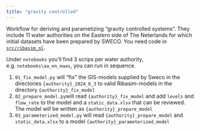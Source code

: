 ```yaml
---
title: "gravity controlled"
---
```


Workflow for deriving and parametizing "gravity controlled systems". They include 11 water authorities on the Eastern side of The Neterlands for which initial datasets have been prepared by SWECO.
You need code in [`src/ribasim_nl`](https://github.com/Deltares/Ribasim-NL/tree/main/src/ribasim_nl).

Under `notebooks` you'll find 3 scrips per water authority, e.g. `notebooks\aa_en_maas`, you can run in sequence.

1. `01_fix_model.py` will "fix" the GIS-models supplied by Sweco in the directories `{authority}_2024_6_3` to valid Ribasim-models in the directory `{authority}_fix_model`
2. `02_prepare_model.py`will read `{authority}_fix_model` and add `levels` and `flow_rate` to the model and a `static_data.xlsx` that can be reviewed. The model will be written as `{authority}_prepare_model`
3. `03_parameterized_model.py` will read `{authority}_prepare_model` and `static_data.xlsx` to a model `{authority}_parameterized_model`
